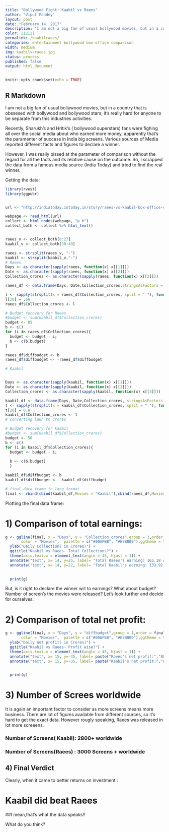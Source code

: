 ```yaml
---
title: "Bollywood Fight: Kaabil vs Raees"
author: "Vipul Pandey"
layout: post
date: "February 14, 2017"
description: "I am not a big fan of usual bollywood movies, but in a country that is obssesed with bollywood and bollywood    stars, it's really hard for anyone to be separate from this industries activities."
color: 212121
permalink: /kaabilraees/
categories: entertainment bollywood box-office comparison
width: medium
img: kaabilvsraees.jpg
status: process
published: false
output: html_document
---
```


```r
knitr::opts_chunk$set(echo = TRUE)
```

## R Markdown

I am not a big fan of usual bollywood movies, but in a country that is obssesed with bollywood and bollywood stars, it's really hard for anyone to be separate from this industries activities.

Recently, Sharukh's and Hritik's ( bollywood superstars) fans were fighing all over the social media about who earned more money, apparently that's the paramenter of success in India big screens. Various sources of Media reported different facts and figures to declare a winner.

However, I was really pissed at the parameter of comparison without the regard for all the facts and its relative cause on the outcome. So, I scrapped the data  from a famous media source (India Today) and tried to find the real winner.

Getting the data:
```r
library(rvest)
library(ggpubr)


url <- "http://indiatoday.intoday.in/story/raees-vs-kaabil-box-office-collection-shah-rukh-hrithik-jolly-llb-2/1/882219.html"

webpage <- read_html(url)
collect <- html_nodes(webpage, "p b")
collect_both <- collect %>% html_text()


raees_v <- collect_both[8:27]
kaabil_v <- collect_both[30:49]

raees <- strsplit(raees_v, "-")
kaabil <- strsplit(kaabil_v,"-")
# Raees 
Days <- as.character(sapply(raees, function(x) x[[1]]))
Date <- as.character(sapply(raees, function(x) x[[2]]))
Collection_crores <- as.character(sapply(raees, function(x) x[[3]]))

raees_df <- data.frame(Days, Date,Collection_crores,stringsAsFactors = FALSE)

l <- sapply(strsplit(x = raees_df$Collection_crores, split = " "), function(x) as.numeric(x[[3]]))
l[20] = .66
raees_df$Collection_crores <- l

# Budget recovery for Raees
#budget <- sum(kaabil_df$Collection_crores)
budget <- 85
b <- c()
for (i in raees_df$Collection_crores){
  budget <- budget - i;
  b <- c(b,budget)
}

raees_df$diffbudget <- b
raees_df$diffbudget <- -raees_df$diffbudget

# Kaabil 


Days <- as.character(sapply(kaabil, function(x) x[[1]]))
Date <- as.character(sapply(kaabil, function(x) x[[2]]))
Collection_crores <- as.character(sapply(kaabil, function(x) x[[3]]))

kaabil_df <- data.frame(Days, Date,Collection_crores, stringsAsFactors = FALSE)
t <- sapply(strsplit(x = kaabil_df$Collection_crores, split = " "), function(x) as.numeric(x[[3]]))
t[20] = 0.8
kaabil_df$Collection_crores <- t
# converting lakh to crores

# Budget recovery for kaabil
#budget <- sum(kaabil_df$Collection_crores)
budget <- 50
b <- c()
for (i in kaabil_df$Collection_crores){
  budget <- budget - i; 
  
  b <- c(b,budget)
  }

kaabil_df$diffbudget <- b
kaabil_df$diffbudget <- -kaabil_df$diffbudget

# final data frame in long format
final <- rbind(cbind(kaabil_df,Movies = "Kaabil"),cbind(raees_df,Movies = "Raees"))

```

Plotting the final data frame:

# 1) Comparison of total earnings:
```r

g <- ggline(final, x = "Days", y = "Collection_crores",group = 1,order = final$Days,
       color = "Movies",  palette = c("#00AFBB", "#E7B800"),ggtheme = theme_gray(),size = 2) +
  ylab("Daily Collection( in Crores)") + 
  ggtitle("Kaabil vs Raees- Total Collections?") + 
  theme(axis.text.x = element_text(angle = 45, hjust = 1)) + 
  annotate("text", x= 14, y=25, label= "Total Raees's earning: 165.18 cr", color = "#E7B800",size = 6) + 
  annotate("text", x= 14, y=22, label= "Total Kaabil's earning: 133.92 cr",color = "#00AFBB",size = 6) 
  

  print(g)
```

But, is it right to declare the winner wrt to earnings? What about budget? Number of screen's the movies were released?
Let's look further and decide for ourselves:

# 2) Comparison of total net profit:
```r

g <- ggline(final, x = "Days", y = "diffbudget",group = 1,order = final$Days,
       color = "Movies",  palette = c("#00AFBB", "#E7B800"),ggtheme = theme_gray(),size = 2) +
  ylab("Daily net profit( in Crores)") + 
  ggtitle("Kaabil vs Raees- Profit wise?") + 
  theme(axis.text.x = element_text(angle = 45, hjust = 1)) + 
  annotate("text", x= 15, y=-45, label= paste("Raees's net profit:","80.18 cr"), color = "#E7B800",size = 6) + 
  annotate("text", x= 15, y=-35, label= paste("Kaabil's net profit:","83.91 cr"),color = "#00AFBB",size = 6) 
  

  print(g)
```


# 3) Number of Screes worldwide

It is again an important factor to consider as more screens means more business. There are lot of figures available from different sources, so it's hard to get the exact data. However rougly speaking, Raees was released in lot more screeens.

### Number of Screens( Kaabil): 2800+ worldwide
### Number of Screens(Raees) : 3000 Screens + worldwide

## 4) Final Verdict

Clearly, when it came to better returns on investment :

# Kaabil did beat Raees

##I mean,that's what the data speaks!!

What do you think?
